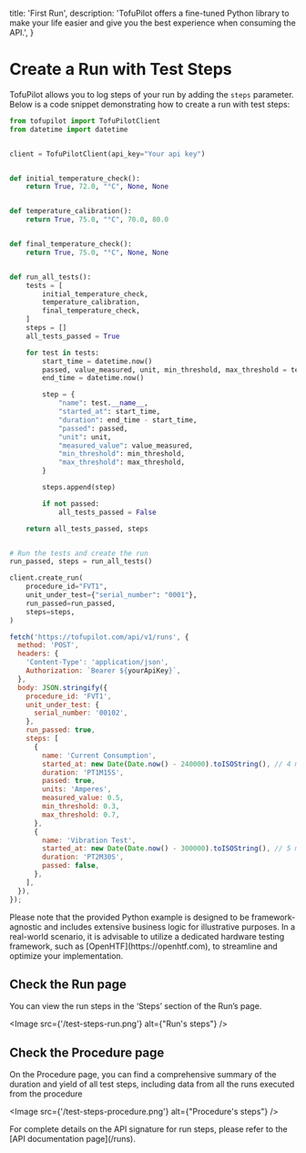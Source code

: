   title: 'First Run',
  description:
    'TofuPilot offers a fine-tuned Python library to make your life easier and give you the best experience when consuming the API.',
}

# Create a Run with Test Steps

TofuPilot allows you to log steps of your run by adding the `steps` parameter. Below is a code snippet demonstrating how to create a run with test steps:

  <CodeGroup>

```python
from tofupilot import TofuPilotClient
from datetime import datetime


client = TofuPilotClient(api_key="Your api key")


def initial_temperature_check():
    return True, 72.0, "°C", None, None


def temperature_calibration():
    return True, 75.0, "°C", 70.0, 80.0


def final_temperature_check():
    return True, 75.0, "°C", None, None


def run_all_tests():
    tests = [
        initial_temperature_check,
        temperature_calibration,
        final_temperature_check,
    ]
    steps = []
    all_tests_passed = True

    for test in tests:
        start_time = datetime.now()
        passed, value_measured, unit, min_threshold, max_threshold = test()
        end_time = datetime.now()

        step = {
            "name": test.__name__,
            "started_at": start_time,
            "duration": end_time - start_time,
            "passed": passed,
            "unit": unit,
            "measured_value": value_measured,
            "min_threshold": min_threshold,
            "max_threshold": max_threshold,
        }

        steps.append(step)

        if not passed:
            all_tests_passed = False

    return all_tests_passed, steps


# Run the tests and create the run
run_passed, steps = run_all_tests()

client.create_run(
    procedure_id="FVT1",
    unit_under_test={"serial_number": "0001"},
    run_passed=run_passed,
    steps=steps,
)
```

```js
fetch('https://tofupilot.com/api/v1/runs', {
  method: 'POST',
  headers: {
    'Content-Type': 'application/json',
    Authorization: `Bearer ${yourApiKey}`,
  },
  body: JSON.stringify({
    procedure_id: 'FVT1',
    unit_under_test: {
      serial_number: '00102',
    },
    run_passed: true,
    steps: [
      {
        name: 'Current Consumption',
        started_at: new Date(Date.now() - 240000).toISOString(), // 4 minutes ago
        duration: 'PT1M15S',
        passed: true,
        units: 'Amperes',
        measured_value: 0.5,
        min_threshold: 0.3,
        max_threshold: 0.7,
      },
      {
        name: 'Vibration Test',
        started_at: new Date(Date.now() - 300000).toISOString(), // 5 minutes ago
        duration: 'PT2M30S',
        passed: false,
      },
    ],
  }),
});
```

  </CodeGroup>

<Note>
  Please note that the provided Python example is designed to be framework-agnostic and includes extensive business logic for illustrative purposes. In a real-world scenario, it is advisable to utilize a dedicated hardware testing framework, such as [OpenHTF](https://openhtf.com), to streamline and optimize your implementation.
</Note>

## Check the Run page

You can view the run steps in the ‘Steps’ section of the Run’s page.

<Image src={'/test-steps-run.png'} alt={"Run's steps"} />

## Check the Procedure page

On the Procedure page, you can find a comprehensive summary of the duration and yield of all test steps, including data from all the runs executed from the procedure

<Image src={'/test-steps-procedure.png'} alt={"Procedure's steps"} />

<Note>
  For complete details on the API signature for run steps, please refer to the [API documentation page](/runs).
</Note>
